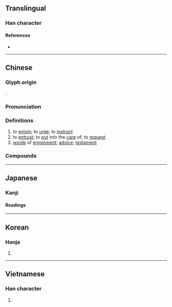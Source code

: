 {{also|嘱}}
{{character info/new}}
==Translingual==

===Han character===
{{Han char|rn=30|rad=口|as=21|sn=24|four=67027|canj=RSEI|ids=⿰口屬}}

====References====
* {{Han ref|kx=0215.290|dkj=04654|dj=0438.360|hdz=10709.150|uh=56D1|ud=22225|bh=C5F1|bd=50673}}

----

==Chinese==
{{zh-forms|s=嘱}}

===Glyph origin===
{{Han etym}}
{{Han compound|口|屬|ls=psc|c1=s|c2=p}}.

===Pronunciation===
{{zh-pron
|m=zhǔ
|c=zuk1
|mn=chiok
|mn-t=zog4/dog4
|mn-t_note=zog4 - literary; dog4 - vernacular
|w=4tsoq
|mc=y
|oc=y
|cat=v,n
}}

===Definitions===
{{zh-hanzi}}

# to [[enjoin]]; to [[urge]]; to [[instruct]]
# to [[entrust]]; to [[put]] into the [[care]] of; to [[request]]
# [[word]]s of [[enjoinment]]; [[advice]]; [[testament]]

===Compounds===
{{zh-der|付囑|千叮嚀萬囑咐|千叮萬囑|叮囑|囑付|囑告|囑咐|囑寄|囑托|囑扳|囑授|囑累|囑致|囑託|囑請|囑贊|委囑|敦囑|求囑|至囑|計囑|諄囑|請囑|買上囑下|買囑|賄囑|賕囑|遮囑|遵囑|遺囑|醫囑|代筆遺囑|公證遺囑|切囑|密封遺囑|雅囑}}

----

==Japanese==
{{ja-kanji forms|嘱|囑}}

===Kanji===
{{ja-kanji|grade=|rs=口21|shin=嘱}}

====Readings====
{{ja-readings
|goon=そく
|kanon=しょく<しよく
|kun=たの-む
}}

----

==Korean==

===Hanja===
{{ko-hanja|hangeul=[[촉]]|rv=chok|mr=ch'ok}}

# {{defn|lang=ko|sort=口21}}

----

==Vietnamese==

===Han character===
{{vi-hantu|[[chúc]]|rs=口21}}

# {{defn|lang=vi|sort=口21}}